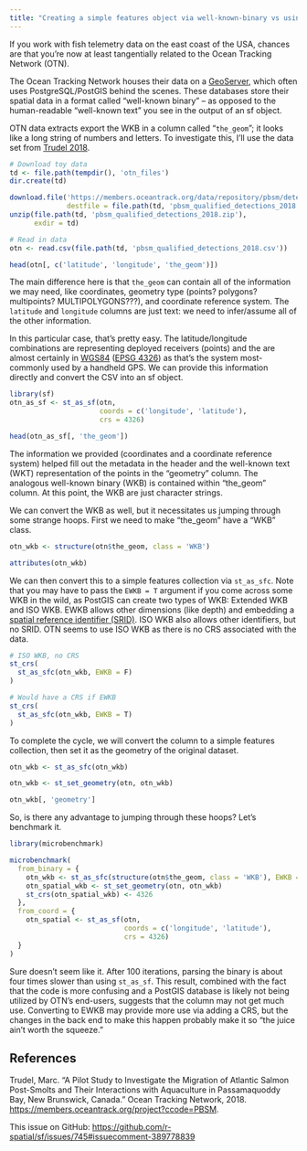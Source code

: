 ```yaml
---
title: "Creating a simple features object via well-known-binary vs using coordinates"
---
```


If you work with fish telemetry data on the east coast of the USA, chances are that you're now at least tangentially related to the Ocean Tracking Network (OTN).

The Ocean Tracking Network houses their data on a [GeoServer](https://members.oceantrack.org/geoserver/web/), which often uses PostgreSQL/PostGIS behind the scenes. These databases store their spatial data in a format called "well-known binary" -- as opposed to the human-readable "well-known text" you see in the output of an sf object.

OTN data extracts export the WKB in a column called "`the_geom`"; it looks like a long string of numbers and letters. To investigate this, I'll use the data set from [Trudel 2018](#references).

```r
# Download toy data
td <- file.path(tempdir(), 'otn_files')
dir.create(td)

download.file('https://members.oceantrack.org/data/repository/pbsm/detection-extracts/pbsm_qualified_detections_2018.zip',
              destfile = file.path(td, 'pbsm_qualified_detections_2018.zip'))
unzip(file.path(td, 'pbsm_qualified_detections_2018.zip'),
      exdir = td)

# Read in data
otn <- read.csv(file.path(td, 'pbsm_qualified_detections_2018.csv'))

head(otn[, c('latitude', 'longitude', 'the_geom')])
```
The main difference here is that `the_geom` can contain all of the information we may need, like coordinates, geometry type (points? polygons? multipoints? MULTIPOLYGONS???), and coordinate reference system. The `latitude` and `longitude` columns are just text: we need to infer/assume all of the other information.

In this particular case, that's pretty easy. The latitude/longitude combinations are representing deployed receivers (points) and the are almost certainly in [WGS84](https://en.wikipedia.org/wiki/World_Geodetic_System#WGS84) ([EPSG 4326](https://epsg.io/4326)) as that's the system most-commonly used by a handheld GPS. We can provide this information directly and convert the CSV into an sf object.

```r
library(sf)
otn_as_sf <- st_as_sf(otn,
                      coords = c('longitude', 'latitude'),
                      crs = 4326)

head(otn_as_sf[, 'the_geom'])
```
The information we provided (coordinates and a coordinate reference system) helped fill out the metadata in the header and the well-known text (WKT) representation of the points in the "geometry" column. The analogous well-known binary (WKB) is contained within "the_geom" column. At this point, the WKB are just character strings.

We can convert the WKB as well, but it necessitates us jumping through some strange hoops. First we need to make "the_geom" have a "WKB" class. 

```r
otn_wkb <- structure(otn$the_geom, class = 'WKB')

attributes(otn_wkb)
```
We can then convert this to a simple features collection via `st_as_sfc`. Note that you may have to pass the `EWKB = T` argument if you come across some WKB in the wild, as PostGIS can create two types of WKB: Extended WKB and ISO WKB. EWKB allows other dimensions (like depth) and embedding a [spatial reference identifier (SRID)](https://desktop.arcgis.com/en/arcmap/latest/manage-data/using-sql-with-gdbs/what-is-an-srid.htm). ISO WKB also allows other identifiers, but no SRID. OTN seems to use ISO WKB as there is no CRS associated with the data.

```r
# ISO WKB, no CRS
st_crs(
  st_as_sfc(otn_wkb, EWKB = F)
)

# Would have a CRS if EWKB
st_crs(
  st_as_sfc(otn_wkb, EWKB = T)
)
```
To complete the cycle, we will convert the column to a simple features collection, then set it as the geometry of the original dataset. 

```r
otn_wkb <- st_as_sfc(otn_wkb)

otn_wkb <- st_set_geometry(otn, otn_wkb)

otn_wkb[, 'geometry']
```

So, is there any advantage to jumping through these hoops? Let's benchmark it.

```r
library(microbenchmark)

microbenchmark(
  from_binary = {
    otn_wkb <- st_as_sfc(structure(otn$the_geom, class = 'WKB'), EWKB = T)
    otn_spatial_wkb <- st_set_geometry(otn, otn_wkb)
    st_crs(otn_spatial_wkb) <- 4326
  },
  from_coord = {
    otn_spatial <- st_as_sf(otn,
                            coords = c('longitude', 'latitude'),
                            crs = 4326)
  }
)
```
Sure doesn't seem like it. After 100 iterations, parsing the binary is about four times slower than using `st_as_sf`. This result, combined with the fact that the code is more confusing and a PostGIS database is likely not being utilized by OTN's end-users, suggests that the column may not get much use. Converting to EWKB may provide more use via adding a CRS, but the changes in the back end to make this happen probably make it so "the juice ain't worth the squeeze."


## References
Trudel, Marc. “A Pilot Study to Investigate the Migration of Atlantic Salmon Post-Smolts and Their Interactions with Aquaculture in Passamaquoddy Bay, New Brunswick, Canada.” Ocean Tracking Network, 2018. [https://members.oceantrack.org/project?ccode=PBSM](https://members.oceantrack.org/project?ccode=PBSM).

This issue on GitHub: [https://github.com/r-spatial/sf/issues/745#issuecomment-389778839](https://github.com/r-spatial/sf/issues/745#issuecomment-389778839)